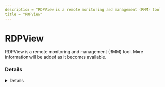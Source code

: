 ```yaml
---
description = "RDPView is a remote monitoring and management (RMM) tool. More information will be added as it becomes available."
title = "RDPView"
---
```




# RDPView

RDPView is a remote monitoring and management (RMM) tool. More information will be added as it becomes available.

### Details
<Details author={""}
         category={""}
         created={""}
         website={""}
         lastModified={"2-9-2024"}
         privileges={""}
         free={ false }
         verification={ false }
/>

#### Installation Paths
<Card code={ ["dwrcs.exe"] }/>





### Forensic Artifacts




#### Network Artifacts
<EuiSpacer size="xl"/>
<NetworkArtifactsTable data={ [{"Description": "Known remote domains", "Domains": ["user_managed", "systemmanager.ru/dntu.en/rdp_view.htm"], "Ports": []}] }/>




### Detections
- Detects potential network activity of RDPView RMM tool
  - [Sigma Rule](https://github.com/magicsword-io/LOLRMM/blob/main/detections/sigma/rdpview_network_sigma.yml)
- Detects potential processes activity of RDPView RMM tool
  - [Sigma Rule](https://github.com/magicsword-io/LOLRMM/blob/main/detections/sigma/rdpview_processes_sigma.yml)

### References
- [systemmanager.ru/dntu.en/rdp_view.htm - Same as Damware](systemmanager.ru/dntu.en/rdp_view.htm - Same as Damware)

